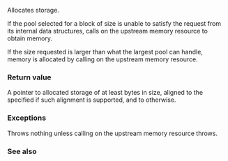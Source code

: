 {{cpp/memory/unsynchronized_pool_resource/title|do_allocate}}
{{cpp/memory/unsynchronized_pool_resource/navbar}}
{{ddcl|since=c++17|1=
virtual void* do_allocate( std::size_t bytes, std::size_t alignment );
}}

Allocates storage. 

If the pool selected for a block of size {{c|bytes}} is unable to satisfy the request from its internal data structures, calls {{tt|allocate()}} on the upstream memory resource to obtain memory.

If the size requested is larger than what the largest pool can handle, memory is allocated by calling {{tt|allocate()}} on the upstream memory resource.

===Return value===
A pointer to allocated storage of at least {{c|bytes}} bytes in size, aligned to the specified {{c|alignment}} if such alignment is supported, and to {{c|alignof(std::max_align_t)}} otherwise. 

===Exceptions===
Throws nothing unless calling {{tt|allocate()}} on the upstream memory resource throws.

===See also===
{{dsc begin}}
{{dsc inc|cpp/memory/memory_resource/dsc allocate}}
{{dsc inc|cpp/memory/memory_resource/dsc do_allocate}}
{{dsc end}}

{{langlinks|es|ja|ru|zh}}